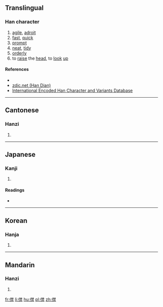 ==Translingual==

===Han character===
{{Han char|rn=9|rad=人|as=13|sn=15|four=2429<sub>1</sub>|canj=人木木火 (ODDF)|ids=⿰[[亻]][[禁]]}}

# [[agile]], [[adroit]]
# [[fast]], [[quick]]
# [[prompt]]
# [[neat]], [[tidy]]
# [[order]]ly
# to [[raise]] the [[head]], to [[look]] [[up]]

====References====
* {{Han ref|kx=0118.090|dkj=01161|dj=0250.200|hdz=10223.140|uh=50F8|ud=20728|bh=E4E9|bd=58601}}
*[http://www.zdic.net/zd/zi/ZdicE5Zdic83ZdicB8.htm zdic.net (Han Dian)]
*[http://chardb.iis.sinica.edu.tw/variants.jsp?cid=7403 International Encoded Han Character and Variants Database]

----

==Cantonese==

===Hanzi===
{{yue-hanzi|jyut=|y=gam3}}

# {{defn|lang=yue|sort=人13}}

----

==Japanese==

===Kanji===
{{ja-kanji|grade=|rs=人13}}

# {{defn|lang=ja|sort=人13}}

====Readings====
* {{ja-readings|on=[[きん]] (kin), [[こん]] (kon)|kun=[[あおぐ]] (aogu)}}

----

==Korean==

===Hanja===
{{ko-hanja|hangeul=금|rv=geum|mr=kŭm}}

# {{defn|lang=ko|sort=人13}}

----

==Mandarin==

===Hanzi===
{{cmn-hanzi|pin=[[jìn]] ([[jin4]])|wg=chin<sup>4</sup>}}

# {{defn|lang=cmn|sort=人13}}

[[fr:僸]]
[[li:僸]]
[[hu:僸]]
[[pl:僸]]
[[zh:僸]]